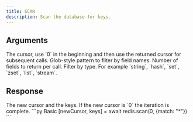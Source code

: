 ```yaml
---
title: SCAN
description: Scan the database for keys.
---
```


## Arguments
<ParamField body="cursor" type="number">
  The cursor, use `0` in the beginning and then use the returned cursor for subsequent calls.
</ParamField>

<ParamField body="options" type="Object">
  <ParamField body="match" type="string">
    Glob-style pattern to filter by field names.
  </ParamField>
  <ParamField body="count" type="number">
    Number of fields to return per call.
  </ParamField>
  <ParamField body="type" type="string">
    Filter by type.
    For example `string`, `hash`, `set`, `zset`, `list`, `stream`.
  </ParamField>
</ParamField>

## Response

<ResponseField type="[number, string[]]" required>
  The new cursor and the keys.
  If the new cursor is `0` the iteration is complete.
</ResponseField>

<RequestExample>
```py Basic
[newCursor, keys] = await redis.scan(0, {match: "*"})
```
</RequestExample>
